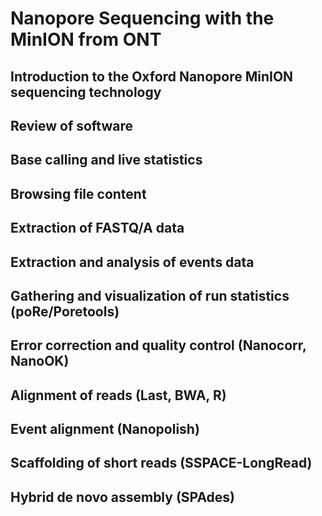 # Nanopore Sequencing with the MinION from ONT {#minion}  

## Introduction to the Oxford Nanopore MinION sequencing technology  

## Review of software  

## Base calling and live statistics

## Browsing file content

## Extraction of FASTQ/A data

## Extraction and analysis of events data

## Gathering and visualization of run statistics (poRe/Poretools)  

## Error correction and quality control (Nanocorr, NanoOK)  

## Alignment of reads (Last, BWA, R)  

## Event alignment (Nanopolish)  

## Scaffolding of short reads (SSPACE-LongRead)  

## Hybrid de novo assembly (SPAdes)  

